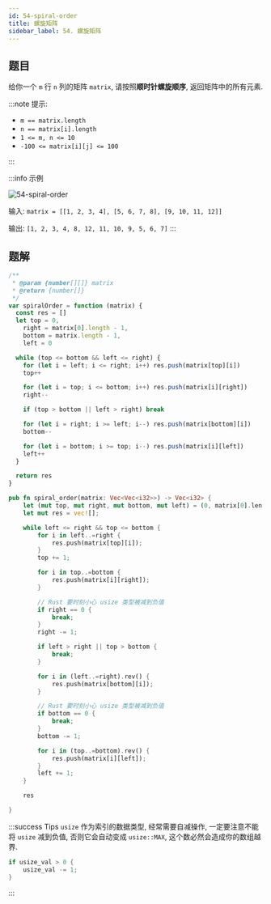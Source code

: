 ```yaml
---
id: 54-spiral-order
title: 螺旋矩阵
sidebar_label: 54. 螺旋矩阵
---
```


## 题目

给你一个 `m` 行 `n` 列的矩阵 `matrix`, 请按照**顺时针螺旋顺序**, 返回矩阵中的所有元素.

:::note 提示:

- `m == matrix.length`
- `n == matrix[i].length`
- `1 <= m, n <= 10`
- `-100 <= matrix[i][j] <= 100`

:::

:::info 示例

![54-spiral-order](../../static/img/54-spiral-order.png)

输入: `matrix = [[1, 2, 3, 4], [5, 6, 7, 8], [9, 10, 11, 12]]`

输出: `[1, 2, 3, 4, 8, 12, 11, 10, 9, 5, 6, 7]`
:::

## 题解


<Tabs>
  <TabItem value="JavaScript" label="JavaScript" default>

```ts
/**
 * @param {number[][]} matrix
 * @return {number[]}
 */
var spiralOrder = function (matrix) {
  const res = []
  let top = 0,
    right = matrix[0].length - 1,
    bottom = matrix.length - 1,
    left = 0

  while (top <= bottom && left <= right) {
    for (let i = left; i <= right; i++) res.push(matrix[top][i])
    top++

    for (let i = top; i <= bottom; i++) res.push(matrix[i][right])
    right--

    if (top > bottom || left > right) break

    for (let i = right; i >= left; i--) res.push(matrix[bottom][i])
    bottom--

    for (let i = bottom; i >= top; i--) res.push(matrix[i][left])
    left++
  }

  return res
}
```

</TabItem>
<TabItem value="Rust" label="Rust">

```rust
pub fn spiral_order(matrix: Vec<Vec<i32>>) -> Vec<i32> {
    let (mut top, mut right, mut bottom, mut left) = (0, matrix[0].len() - 1, matrix.len() - 1, 0);
    let mut res = vec![];

    while left <= right && top <= bottom {
        for i in left..=right {
            res.push(matrix[top][i]);
        }
        top += 1;

        for i in top..=bottom {
            res.push(matrix[i][right]);
        }

        // Rust 要时刻小心 usize 类型被减到负值
        if right == 0 {
            break;
        }
        right -= 1;

        if left > right || top > bottom {
            break;
        }

        for i in (left..=right).rev() {
            res.push(matrix[bottom][i]);
        }

        // Rust 要时刻小心 usize 类型被减到负值
        if bottom == 0 {
            break;
        }
        bottom -= 1;

        for i in (top..=bottom).rev() {
            res.push(matrix[i][left]);
        }
        left += 1;
    }

    res

}
```

:::success Tips
`usize` 作为索引的数据类型, 经常需要自减操作, 一定要注意不能将 `usize` 减到负值, 否则它会自动变成 `usize::MAX`, 这个数必然会造成你的数组越界.

```rust
if usize_val > 0 {
    usize_val -= 1;
}
```

:::

</TabItem>
</Tabs>
